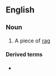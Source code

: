 {{also|Clootie}}

==English==

===Noun===
{{wikipedia}}
{{en-noun}}

# {{lb|en|Scotland}} A piece of [[rag]]

====Derived terms====
* {{l|en|clootie dumpling}}